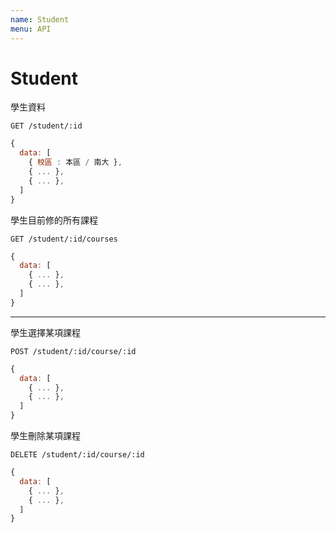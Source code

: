 ```yaml
---
name: Student
menu: API
---
```


# Student

學生資料

`GET /student/:id`

```javascript
{
  data: [
    { 校區 : 本區 / 南大 },
    { ... },
    { ... },
  ]
}
```

學生目前修的所有課程

`GET /student/:id/courses`

```javascript
{
  data: [
    { ... },
    { ... },
  ]
}
```

---

學生選擇某項課程

`POST /student/:id/course/:id`

```javascript
{
  data: [
    { ... },
    { ... },
  ]
}
```

學生刪除某項課程

`DELETE /student/:id/course/:id`

```javascript
{
  data: [
    { ... },
    { ... },
  ]
}
```
